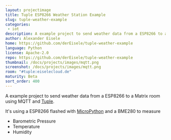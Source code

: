 ```yaml
---
layout: projectimage
title: Tuple ESP8266 Weather Station Example
slug: tuple-weather-example
categories:
 - iot
description: A example project to send weather data from a ESP8266 to a Matrix room using MQTT and Tuple
author: Alexander Eisele
home: https://github.com/derEisele/tuple-weather-example
language: Python
license: Apache-2.0
repo: https://github.com/derEisele/tuple-weather-example
thumbnail: /docs/projects/images/mqtt.png
screenshot: /docs/projects/images/mqtt.png
room: "#tuple:eiselecloud.de"
maturity: Beta
sort_order: 400
---
```


A example project to send weather data from a ESP8266 to a Matrix
room using MQTT and [Tuple](https://github.com/derEisele/tuple).

It's using a ESP8266 flashed with [MicroPython](https://micropython.org/)
and a BME280 to measure

* Barometric Pressure
* Temperature
* Humidity
